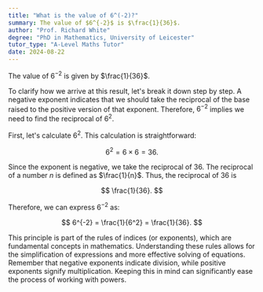 ```yaml
---
title: "What is the value of 6^(-2)?"
summary: The value of $6^{-2}$ is $\frac{1}{36}$.
author: "Prof. Richard White"
degree: "PhD in Mathematics, University of Leicester"
tutor_type: "A-Level Maths Tutor"
date: 2024-08-22
---
```


The value of $6^{-2}$ is given by $\frac{1}{36}$.

To clarify how we arrive at this result, let's break it down step by step. A negative exponent indicates that we should take the reciprocal of the base raised to the positive version of that exponent. Therefore, $6^{-2}$ implies we need to find the reciprocal of $6^2$.

First, let's calculate $6^2$. This calculation is straightforward: 

$$
6^2 = 6 \times 6 = 36.
$$

Since the exponent is negative, we take the reciprocal of $36$. The reciprocal of a number $n$ is defined as $\frac{1}{n}$. Thus, the reciprocal of $36$ is 

$$
\frac{1}{36}.
$$

Therefore, we can express $6^{-2}$ as:

$$
6^{-2} = \frac{1}{6^2} = \frac{1}{36}.
$$

This principle is part of the rules of indices (or exponents), which are fundamental concepts in mathematics. Understanding these rules allows for the simplification of expressions and more effective solving of equations. Remember that negative exponents indicate division, while positive exponents signify multiplication. Keeping this in mind can significantly ease the process of working with powers.
    